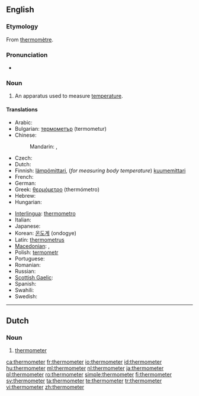 ==English==
{{wikipedia}}

===Etymology===
From {{etyl|fr}} [[thermomètre]].

===Pronunciation===
* {{audio|en-us-thermometer.ogg|Audio (US)}}

===Noun===
{{en-noun}}

# {{measuring instrument}} An apparatus used to measure [[temperature]].

====Translations====
{{trans-top|apparatus used to measure temperature}}
* Arabic: {{t|ar|ترمومتر|m|tr=tirmumítr|sc=Arab}}
* Bulgarian: [[термометър]] (termometur) {{m}}
* Chinese:
*: Mandarin: {{t-|cmn|溫度計|sc=Hani|xs=Mandarin}},  {{t-|cmn|温度计|tr=wēndùjì|sc=Hani|xs=Mandarin}}
* Czech: {{t-|cs|teploměr|m}}
* Dutch: {{t+|nl|thermometer|m}}
* Finnish: [[lämpömittari]], (''for measuring body temperature'') [[kuumemittari]]
* French: {{t+|fr|thermomètre|m}}
* German: {{t+|de|Thermometer|n}}
* Greek: [[θερμόμετρο]] (thermómetro) {{m}}
* Hebrew: {{he-translation|מדחם|mad'chom}}
* Hungarian: {{t+|hu|hőmérő}}
{{trans-mid}}
* [[Interlingua]]: [[thermometro]]
* Italian: {{t+|it|termometro|m}}
* Japanese: {{t|ja|温度計|tr=おんどけい, ondokei|sc=Jpan}}
* Korean: [[온도계]] (ondogye)
* Latin: [[thermometrus]] {{m}}
* [[Macedonian]]: {{t-|mk|термометар|m|tr=termométar|sc=Cyrl|xs=Macedonian}},  {{t|mk|топломер|m|tr=toplomér|sc=Cyrl|xs=Macedonian}}
* Polish: [[termometr]] {{m}}
* Portuguese: {{t-|pt|termômetro|m}}
* Romanian: {{t|ro|termometru|n}}
* Russian: {{t|ru|термометр|m|tr=termómetr|sc=Cyrl}}
* [[Scottish Gaelic]]: {{t-|gd|teas-mheidh|f|xs=Scottish Gaelic}}
* Spanish: {{t-|es|termómetro|m}}
* Swahili: {{t|sw|vikipimajoto|xs=Swahili}}
* Swedish: {{t+|sv|termometer|c}}
{{trans-bottom}}

----

==Dutch==

===Noun===
{{nl-noun|g=m|thermometers|dim=*}}

# {{meteorology|lang=nl}} [[thermometer#English|thermometer]]

[[ca:thermometer]]
[[fr:thermometer]]
[[io:thermometer]]
[[id:thermometer]]
[[hu:thermometer]]
[[ml:thermometer]]
[[nl:thermometer]]
[[ja:thermometer]]
[[pl:thermometer]]
[[ro:thermometer]]
[[simple:thermometer]]
[[fi:thermometer]]
[[sv:thermometer]]
[[ta:thermometer]]
[[te:thermometer]]
[[tr:thermometer]]
[[vi:thermometer]]
[[zh:thermometer]]